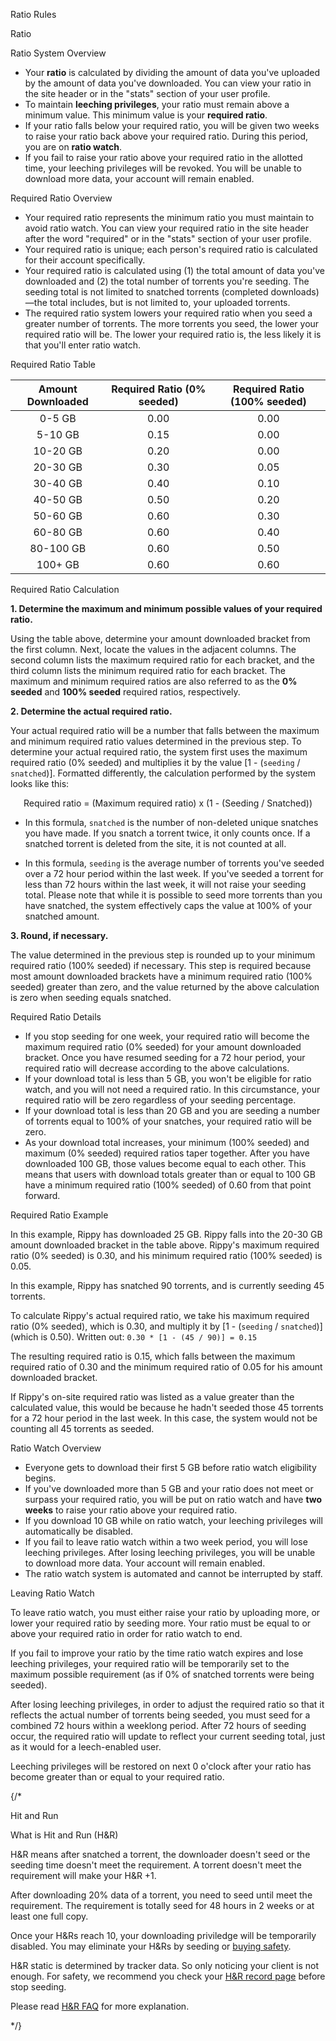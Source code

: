 <Heading1 id="content">Ratio Rules</Heading1>

<Heading2 id="ratio">Ratio</Heading2>

<Heading3 id="ratio-system-overview">Ratio System Overview</Heading3>

- Your **ratio** is calculated by dividing the amount of data you've uploaded by the amount of data you've downloaded. You can view your ratio in the site header or in the "stats" section of your user profile.
- To maintain **leeching privileges**, your ratio must remain above a minimum value. This minimum value is your **required ratio**.
- If your ratio falls below your required ratio, you will be given two weeks to raise your ratio back above your required ratio. During this period, you are on **ratio watch**.
- If you fail to raise your ratio above your required ratio in the allotted time, your leeching privileges will be revoked. You will be unable to download more data, your account will remain enabled.

<Heading3 id="required-ratio-overview">Required Ratio Overview</Heading3>

- Your required ratio represents the minimum ratio you must maintain to avoid ratio watch. You can view your required ratio in the site header after the word "required" or in the "stats" section of your user profile.
- Your required ratio is unique; each person's required ratio is calculated for their account specifically.
- Your required ratio is calculated using (1) the total amount of data you've downloaded and (2) the total number of torrents you're seeding. The seeding total is not limited to snatched torrents (completed downloads)—the total includes, but is not limited to, your uploaded torrents.
- The required ratio system lowers your required ratio when you seed a greater number of torrents. The more torrents you seed, the lower your required ratio will be. The lower your required ratio is, the less likely it is that you'll enter ratio watch.

<Heading3 id="required-ratio-table">Required Ratio Table</Heading3>

| Amount Downloaded | Required Ratio (0% seeded) | Required Ratio (100% seeded) |
| :---------------: | :------------------------: | :--------------------------: |
|      0-5 GB       |            0.00            |             0.00             |
|      5-10 GB      |            0.15            |             0.00             |
|     10-20 GB      |            0.20            |             0.00             |
|     20-30 GB      |            0.30            |             0.05             |
|     30-40 GB      |            0.40            |             0.10             |
|     40-50 GB      |            0.50            |             0.20             |
|     50-60 GB      |            0.60            |             0.30             |
|     60-80 GB      |            0.60            |             0.40             |
|     80-100 GB     |            0.60            |             0.50             |
|      100+ GB      |            0.60            |             0.60             |

<Heading3 id="required-ratio-calculation">Required Ratio Calculation</Heading3>

**1. Determine the maximum and minimum possible values of your required ratio.**

Using the table above, determine your amount downloaded bracket from the first column. Next, locate the values in the adjacent columns. The second column lists the maximum required ratio for each bracket, and the third column lists the minimum required ratio for each bracket. The maximum and minimum required ratios are also referred to as the **0% seeded** and **100% seeded** required ratios, respectively.

**2. Determine the actual required ratio.**

Your actual required ratio will be a number that falls between the maximum and minimum required ratio values determined in the previous step. To determine your actual required ratio, the system first uses the maximum required ratio (0% seeded) and multiplies it by the value [1 - (`seeding` / `snatched`)]. Formatted differently, the calculation performed by the system looks like this:

<Center>
  <Heading2>Required ratio = (Maximum required ratio) x (1 - (Seeding / Snatched))</Heading2>
</Center>

- In this formula, `snatched` is the number of non-deleted unique snatches you have made. If you snatch a torrent twice, it only counts once. If a snatched torrent is deleted from the site, it is not counted at all.

- In this formula, `seeding` is the average number of torrents you've seeded over a 72 hour period within the last week. If you've seeded a torrent for less than 72 hours within the last week, it will not raise your seeding total. Please note that while it is possible to seed more torrents than you have snatched, the system effectively caps the value at 100% of your snatched amount.

**3. Round, if necessary.**

The value determined in the previous step is rounded up to your minimum required ratio (100% seeded) if necessary. This step is required because most amount downloaded brackets have a minimum required ratio (100% seeded) greater than zero, and the value returned by the above calculation is zero when seeding equals snatched.

<Heading3 id="required-ratio-details">Required Ratio Details</Heading3>

- If you stop seeding for one week, your required ratio will become the maximum required ratio (0% seeded) for your amount downloaded bracket. Once you have resumed seeding for a 72 hour period, your required ratio will decrease according to the above calculations.
- If your download total is less than 5 GB, you won't be eligible for ratio watch, and you will not need a required ratio. In this circumstance, your required ratio will be zero regardless of your seeding percentage.
- If your download total is less than 20 GB and you are seeding a number of torrents equal to 100% of your snatches, your required ratio will be zero.
- As your download total increases, your minimum (100% seeded) and maximum (0% seeded) required ratios taper together. After you have downloaded 100 GB, those values become equal to each other. This means that users with download totals greater than or equal to 100 GB have a minimum required ratio (100% seeded) of 0.60 from that point forward.

<Heading3 id="required-ratio-examples">Required Ratio Example</Heading3>

In this example, Rippy has downloaded 25 GB. Rippy falls into the 20-30 GB amount downloaded bracket in the table above. Rippy's maximum required ratio (0% seeded) is 0.30, and his minimum required ratio (100% seeded) is 0.05.

In this example, Rippy has snatched 90 torrents, and is currently seeding 45 torrents.

To calculate Rippy's actual required ratio, we take his maximum required ratio (0% seeded), which is 0.30, and multiply it by [1 - (`seeding` / `snatched`)] (which is 0.50). Written out: `0.30 * [1 - (45 / 90)] = 0.15`

The resulting required ratio is 0.15, which falls between the maximum required ratio of 0.30 and the minimum required ratio of 0.05 for his amount downloaded bracket.

If Rippy's on-site required ratio was listed as a value greater than the calculated value, this would be because he hadn't seeded those 45 torrents for a 72 hour period in the last week. In this case, the system would not be counting all 45 torrents as seeded.

<Heading3 id="ratio-watch-overview">Ratio Watch Overview</Heading3>

- Everyone gets to download their first 5 GB before ratio watch eligibility begins.
- If you've downloaded more than 5 GB and your ratio does not meet or surpass your required ratio, you will be put on ratio watch and have **two weeks** to raise your ratio above your required ratio.
- If you download 10 GB while on ratio watch, your leeching privileges will automatically be disabled.
- If you fail to leave ratio watch within a two week period, you will lose leeching privileges. After losing leeching privileges, you will be unable to download more data. Your account will remain enabled.
- The ratio watch system is automated and cannot be interrupted by staff.

<Heading3 id="leaving-ratio-watch">Leaving Ratio Watch</Heading3>

To leave ratio watch, you must either raise your ratio by uploading more, or lower your required ratio by seeding more. Your ratio must be equal to or above your required ratio in order for ratio watch to end.

If you fail to improve your ratio by the time ratio watch expires and lose leeching privileges, your required ratio will be temporarily set to the maximum possible requirement (as if 0% of snatched torrents were being seeded).

After losing leeching privileges, in order to adjust the required ratio so that it reflects the actual number of torrents being seeded, you must seed for a combined 72 hours within a weeklong period. After 72 hours of seeding occur, the required ratio will update to reflect your current seeding total, just as it would for a leech-enabled user.

Leeching privileges will be restored on next 0 o'clock after your ratio has become greater than or equal to your required ratio.

{/*

<Heading2 id="hnr">Hit and Run</Heading2>

<Heading3 id="what-is-hnr">What is Hit and Run (H&R)</Heading3>

H&R means after snatched a torrent, the downloader doesn't seed or the seeding time doesn't meet the requirement. A torrent doesn't meet the requirement will make your H&R +1.

After downloading 20% data of a torrent, you need to seed until meet the requirement. The requirement is totally seed for 48 hours in 2 weeks or at least one full copy.

Once your H&Rs reach 10, your downloading priviledge will be temporarily disabled. You may eliminate your H&Rs by seeding or [buying safety](/bonus.php).

H&R static is determined by tracker data. So only noticing your client is not enough. For safety, we recommend you check your [H&R record page](/torrents.php?type=downloaded) before stop seeding.

Please read [H&R FAQ](/wiki.php?action=article&id=68) for more explanation.

*/}
